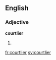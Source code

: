 ==English==

===Adjective===
'''courtlier'''

# {{en-comparative of|courtly}}

[[fr:courtlier]]
[[sv:courtlier]]